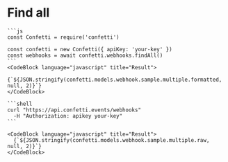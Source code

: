 
# Find all

<Parameters model={confetti.models.webhook} />

<Tabs>
  <TabItem value="javascript" label="JavaScript" default>

    ```js  
    const Confetti = require('confetti')

    const confetti = new Confetti({ apiKey: 'your-key' })
    const webhooks = await confetti.webhooks.findAll()
    ```
    <CodeBlock language="javascript" title="Result">
      {`${JSON.stringify(confetti.models.webhook.sample.multiple.formatted, null, 2)}`}
    </CodeBlock>

  </TabItem>
  <TabItem value="curl" label="curl">

    ```shell
    curl "https://api.confetti.events/webhooks"
      -H "Authorization: apikey your-key"
    ```

    <CodeBlock language="javascript" title="Result">
      {`${JSON.stringify(confetti.models.webhook.sample.multiple.raw, null, 2)}`}
    </CodeBlock>
    
  </TabItem>
</Tabs>


